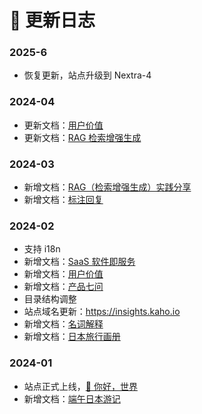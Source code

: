 # 📔 更新日志

### 2025-6

* 恢复更新，站点升级到 Nextra-4

### 2024-04

* 更新文档：[用户价值](../user/user_value.mdx)
* 更新文档：[RAG 检索增强生成](../ai_era/rag.mdx)

### 2024-03

* 新增文档：[RAG（检索增强生成）实践分享](../ai_era/rag.mdx)
* 新增文档：[标注回复](../ai_era/annotation_reply.mdx)

### 2024-02

* 支持 i18n
* 新增文档：[SaaS 软件即服务](../commercialization/saas.mdx)
* 新增文档：[用户价值](../user/user_value.mdx)
* 新增文档：[产品七问](../user/the_7_question.mdx)
* 目录结构调整
* 站点域名更新：https://insights.kaho.io
* 新增文档：[名词解释](../ai_era/dictionary.mdx)
* 新增文档：[日本旅行画册](../japan_gallery.mdx)

### 2024-01

* 站点正式上线，[👋 你好，世界](../)
* 新增文档：[端午日本游记](../japan_journey.mdx)